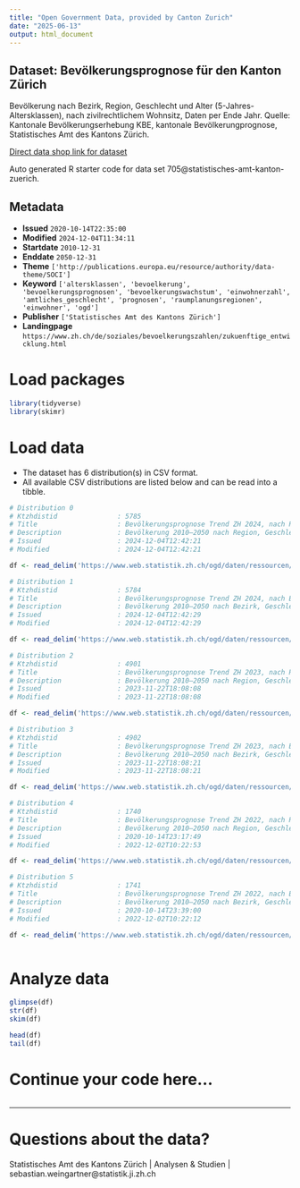 ```yaml
---
title: "Open Government Data, provided by Canton Zurich"
date: "2025-06-13"
output: html_document
---
```


## Dataset: Bevölkerungsprognose für den Kanton Zürich

Bevölkerung nach Bezirk, Region, Geschlecht und Alter (5-Jahres-Altersklassen), nach zivilrechtlichem Wohnsitz, Daten per Ende Jahr. Quelle: Kantonale Bevölkerungserhebung KBE, kantonale Bevölkerungprognose, Statistisches Amt des Kantons Zürich.

[Direct data shop link for dataset](https://www.zh.ch/de/politik-staat/statistik-daten/datenkatalog.html#/datasets/705@statistisches-amt-kanton-zuerich)

Auto generated R starter code for data set 705@statistisches-amt-kanton-zuerich.

## Metadata

- **Issued** `2020-10-14T22:35:00`
- **Modified** `2024-12-04T11:34:11`
- **Startdate** `2010-12-31`
- **Enddate** `2050-12-31`
- **Theme** `['http://publications.europa.eu/resource/authority/data-theme/SOCI']`
- **Keyword** `['altersklassen', 'bevoelkerung', 'bevoelkerungsprognosen', 'bevoelkerungswachstum', 'einwohnerzahl', 'amtliches_geschlecht', 'prognosen', 'raumplanungsregionen', 'einwohner', 'ogd']`
- **Publisher** `['Statistisches Amt des Kantons Zürich']`
- **Landingpage** `https://www.zh.ch/de/soziales/bevoelkerungszahlen/zukuenftige_entwicklung.html`


# Load packages

```r

library(tidyverse)
library(skimr)

```

# Load data

-   The dataset has 6 distribution(s) in CSV format.
-   All available CSV distributions are listed below and can be read into a tibble.

```r

# Distribution 0
# Ktzhdistid               : 5785
# Title                    : Bevölkerungsprognose Trend ZH 2024, nach Region, Geschlecht und 20 Altersklassen
# Description              : Bevölkerung 2010–2050 nach Region, Geschlecht und Alter, nach zivilrechtlichem Wohnsitz, Daten per Ende Jahr. Maschinenlesbares Format.
# Issued                   : 2024-12-04T12:42:21
# Modified                 : 2024-12-04T12:42:21

df <- read_delim('https://www.web.statistik.zh.ch/ogd/daten/ressourcen/KTZH_00000705_00005785.csv')

# Distribution 1
# Ktzhdistid               : 5784
# Title                    : Bevölkerungsprognose Trend ZH 2024, nach Bezirk, Geschlecht und 20 Altersklassen
# Description              : Bevölkerung 2010–2050 nach Bezirk, Geschlecht und Alter, nach zivilrechtlichem Wohnsitz, Daten per Ende Jahr. Maschinenlesbares Format.
# Issued                   : 2024-12-04T12:42:29
# Modified                 : 2024-12-04T12:42:29

df <- read_delim('https://www.web.statistik.zh.ch/ogd/daten/ressourcen/KTZH_00000705_00005784.csv')

# Distribution 2
# Ktzhdistid               : 4901
# Title                    : Bevölkerungsprognose Trend ZH 2023, nach Region, Geschlecht und 20 Altersklassen
# Description              : Bevölkerung 2010–2050 nach Region, Geschlecht und Alter, nach zivilrechtlichem Wohnsitz, Daten per Ende Jahr. Maschinenlesbares Format.
# Issued                   : 2023-11-22T18:08:08
# Modified                 : 2023-11-22T18:08:08

df <- read_delim('https://www.web.statistik.zh.ch/ogd/daten/ressourcen/KTZH_00000705_00004901.csv')

# Distribution 3
# Ktzhdistid               : 4902
# Title                    : Bevölkerungsprognose Trend ZH 2023, nach Bezirk, Geschlecht und 20 Altersklassen
# Description              : Bevölkerung 2010–2050 nach Bezirk, Geschlecht und Alter, nach zivilrechtlichem Wohnsitz, Daten per Ende Jahr. Maschinenlesbares Format.
# Issued                   : 2023-11-22T18:08:21
# Modified                 : 2023-11-22T18:08:21

df <- read_delim('https://www.web.statistik.zh.ch/ogd/daten/ressourcen/KTZH_00000705_00004902.csv')

# Distribution 4
# Ktzhdistid               : 1740
# Title                    : Bevölkerungsprognose Trend ZH 2022, nach Region, Geschlecht und 20 Altersklassen
# Description              : Bevölkerung 2010–2050 nach Region, Geschlecht und Alter, nach zivilrechtlichem Wohnsitz, Daten per Ende Jahr. Maschinenlesbares Format.
# Issued                   : 2020-10-14T23:17:49
# Modified                 : 2022-12-02T10:22:53

df <- read_delim('https://www.web.statistik.zh.ch/ogd/daten/ressourcen/KTZH_00000705_00001740.csv')

# Distribution 5
# Ktzhdistid               : 1741
# Title                    : Bevölkerungsprognose Trend ZH 2022, nach Bezirk, Geschlecht und 20 Altersklassen
# Description              : Bevölkerung 2010–2050 nach Bezirk, Geschlecht und Alter, nach zivilrechtlichem Wohnsitz, Daten per Ende Jahr. Maschinenlesbares Format.
# Issued                   : 2020-10-14T23:39:00
# Modified                 : 2022-12-02T10:22:12

df <- read_delim('https://www.web.statistik.zh.ch/ogd/daten/ressourcen/KTZH_00000705_00001741.csv')



```

# Analyze data

```r

glimpse(df)
str(df)
skim(df)

head(df)
tail(df)

```

# Continue your code here...

```r

```

------------------------------------------------------------------------

# Questions about the data?

Statistisches Amt des Kantons Zürich | Analysen & Studien | sebastian.weingartner@statistik.ji.zh.ch

